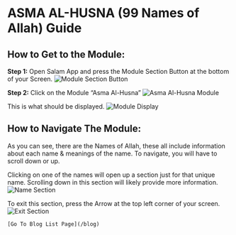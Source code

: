 
<BlogLayout  title="Introduction to 99 names modules" metaImage="https://articles.salam.app/99_Names/Cover.png" metaData="Introduction to Salam App's 99 names modules and instructions to use it." link="https://salam.app/blog/99-names">

# ASMA AL-HUSNA (99 Names of Allah) Guide

## How to Get to the Module:

**Step 1:** Open Salam App and press the Module Section Button at the bottom of your Screen.
![Module Section Button](https://articles.salam.app/99_Names/1.jpg)

**Step 2:** Click on the Module “Asma Al-Husna”
![Asma Al-Husna Module](https://articles.salam.app/99_Names/2.jpg)

This is what should be displayed.
![Module Display](https://articles.salam.app/99_Names/3.jpg)

## How to Navigate The Module:

As you can see, there are the Names of Allah, these all include information about each name & meanings of the name. To navigate, you will have to scroll down or up.

Clicking on one of the names will open up a section just for that unique name. Scrolling down in this section will likely provide more information.
![Name Section](https://articles.salam.app/99_Names/4.jpg)

To exit this section, press the Arrow at the top left corner of your screen.
![Exit Section](https://articles.salam.app/99_Names/5.jpg)

    [Go To Blog List Page](/blog)

</BlogLayout>

